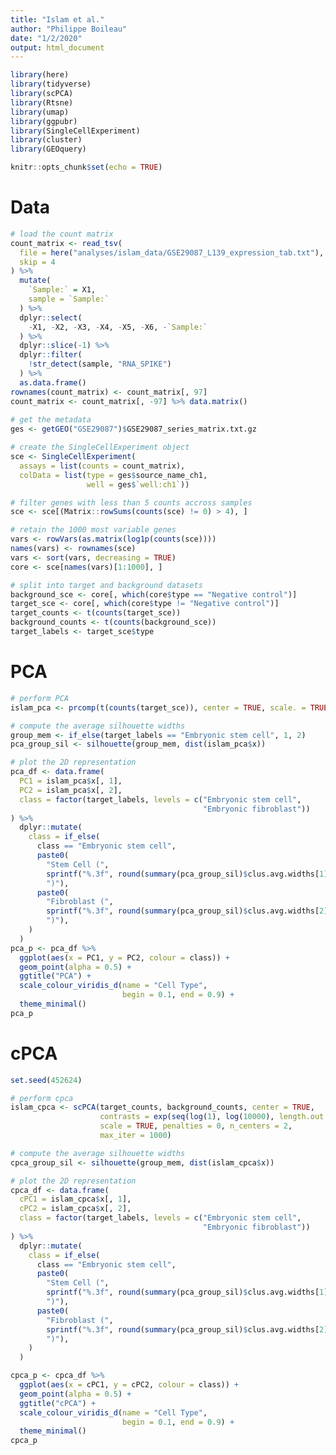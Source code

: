 ```yaml
---
title: "Islam et al."
author: "Philippe Boileau"
date: "1/2/2020"
output: html_document
---
```


```r
library(here)
library(tidyverse)
library(scPCA)
library(Rtsne)
library(umap)
library(ggpubr)
library(SingleCellExperiment)
library(cluster)
library(GEOquery)

knitr::opts_chunk$set(echo = TRUE)
```

# Data

```r
# load the count matrix
count_matrix <- read_tsv(
  file = here("analyses/islam_data/GSE29087_L139_expression_tab.txt"),
  skip = 4
) %>% 
  mutate(
    `Sample:` = X1,
    sample = `Sample:`
  ) %>%
  dplyr::select(
    -X1, -X2, -X3, -X4, -X5, -X6, -`Sample:`
  ) %>%
  dplyr::slice(-1) %>%
  dplyr::filter(
    !str_detect(sample, "RNA_SPIKE")
  ) %>%
  as.data.frame()
rownames(count_matrix) <- count_matrix[, 97]
count_matrix <- count_matrix[, -97] %>% data.matrix()
  
# get the metadata
ges <- getGEO("GSE29087")$GSE29087_series_matrix.txt.gz

# create the SingleCellExperiment object
sce <- SingleCellExperiment(
  assays = list(counts = count_matrix),
  colData = list(type = ges$source_name_ch1,
                 well = ges$`well:ch1`))

# filter genes with less than 5 counts accross samples
sce <- sce[(Matrix::rowSums(counts(sce) != 0) > 4), ]

# retain the 1000 most variable genes
vars <- rowVars(as.matrix(log1p(counts(sce))))
names(vars) <- rownames(sce)
vars <- sort(vars, decreasing = TRUE)
core <- sce[names(vars)[1:1000], ]

# split into target and background datasets
background_sce <- core[, which(core$type == "Negative control")]
target_sce <- core[, which(core$type != "Negative control")]
target_counts <- t(counts(target_sce))
background_counts <- t(counts(background_sce))
target_labels <- target_sce$type
```


# PCA

```r
# perform PCA
islam_pca <- prcomp(t(counts(target_sce)), center = TRUE, scale. = TRUE)

# compute the average silhouette widths
group_mem <- if_else(target_labels == "Embryonic stem cell", 1, 2)
pca_group_sil <- silhouette(group_mem, dist(islam_pca$x))

# plot the 2D representation
pca_df <- data.frame(
  PC1 = islam_pca$x[, 1],
  PC2 = islam_pca$x[, 2],
  class = factor(target_labels, levels = c("Embryonic stem cell",
                                           "Embryonic fibroblast"))
) %>%
  dplyr::mutate(
    class = if_else(
      class == "Embryonic stem cell",
      paste0(
        "Stem Cell (",
        sprintf("%.3f", round(summary(pca_group_sil)$clus.avg.widths[1], 3)),
        ")"),
      paste0(
        "Fibroblast (",
        sprintf("%.3f", round(summary(pca_group_sil)$clus.avg.widths[2], 3)),
        ")"),
    )
  )
pca_p <- pca_df %>%
  ggplot(aes(x = PC1, y = PC2, colour = class)) +
  geom_point(alpha = 0.5) +
  ggtitle("PCA") +
  scale_colour_viridis_d(name = "Cell Type",
                         begin = 0.1, end = 0.9) +
  theme_minimal()
pca_p
```

# cPCA

```r
set.seed(452624)

# perform cpca
islam_cpca <- scPCA(target_counts, background_counts, center = TRUE,
                    contrasts = exp(seq(log(1), log(10000), length.out = 40)),
                    scale = TRUE, penalties = 0, n_centers = 2,
                    max_iter = 1000)

# compute the average silhouette widths
cpca_group_sil <- silhouette(group_mem, dist(islam_cpca$x))

# plot the 2D representation
cpca_df <- data.frame(
  cPC1 = islam_cpca$x[, 1],
  cPC2 = islam_cpca$x[, 2],
  class = factor(target_labels, levels = c("Embryonic stem cell",
                                           "Embryonic fibroblast"))
) %>%
  dplyr::mutate(
    class = if_else(
      class == "Embryonic stem cell",
      paste0(
        "Stem Cell (",
        sprintf("%.3f", round(summary(pca_group_sil)$clus.avg.widths[1], 3)),
        ")"),
      paste0(
        "Fibroblast (",
        sprintf("%.3f", round(summary(pca_group_sil)$clus.avg.widths[2], 3)),
        ")"),
    )
  )

cpca_p <- cpca_df %>%
  ggplot(aes(x = cPC1, y = cPC2, colour = class)) +
  geom_point(alpha = 0.5) +
  ggtitle("cPCA") +
  scale_colour_viridis_d(name = "Cell Type",
                         begin = 0.1, end = 0.9) +
  theme_minimal()
cpca_p
```

